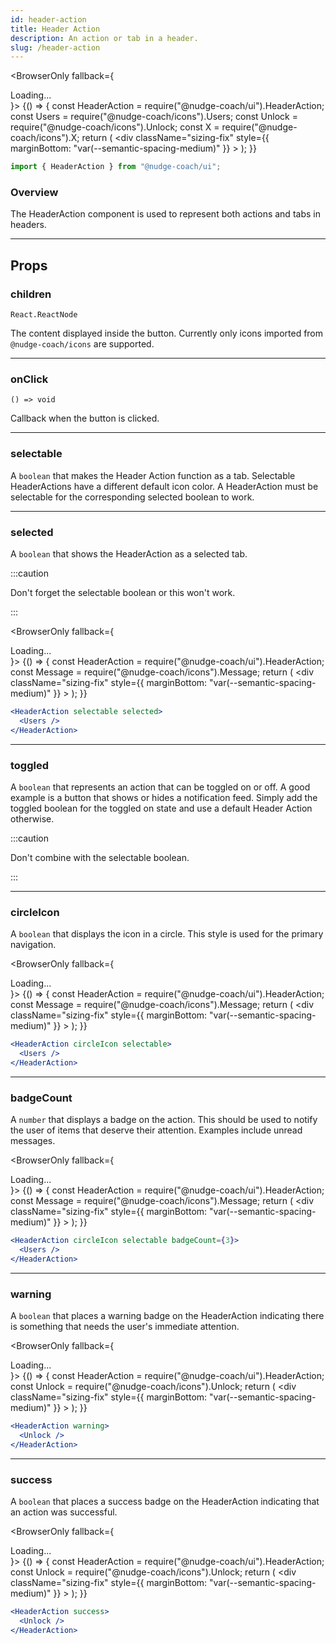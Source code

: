 ```yaml
---
id: header-action
title: Header Action
description: An action or tab in a header.
slug: /header-action
---
```



<BrowserOnly fallback={<div>Loading...</div>}>
  {() => {
    const HeaderAction = require("@nudge-coach/ui").HeaderAction;
    const Users = require("@nudge-coach/icons").Users;
    const Unlock = require("@nudge-coach/icons").Unlock;
    const X = require("@nudge-coach/icons").X;
    return (
      <div
        className="sizing-fix"
        style={{ marginBottom: "var(--semantic-spacing-medium)" }}
      >
        <HeaderAction>
          <X />
        </HeaderAction>
        <HeaderAction circleIcon selectable selected>
          <Users />
        </HeaderAction>
        <HeaderAction circleIcon success>
          <Unlock />
        </HeaderAction>
      </div>
    );
  }}
</BrowserOnly>

```jsx
import { HeaderAction } from "@nudge-coach/ui";
```

### Overview

The HeaderAction component is used to represent both actions and tabs in headers.

---

## Props

### children

`React.ReactNode`

The content displayed inside the button. Currently only icons imported from `@nudge-coach/icons` are supported.

---

### onClick

`() => void`

Callback when the button is clicked.

---

### selectable

A `boolean` that makes the Header Action function as a tab. Selectable HeaderActions have a different default icon color. A HeaderAction must be selectable for the corresponding selected boolean to work.

---

### selected

A `boolean` that shows the HeaderAction as a selected tab.

:::caution

Don't forget the selectable boolean or this won't work.

:::

<BrowserOnly fallback={<div>Loading...</div>}>
  {() => {
    const HeaderAction = require("@nudge-coach/ui").HeaderAction;
    const Message = require("@nudge-coach/icons").Message;
    return (
      <div
        className="sizing-fix"
        style={{ marginBottom: "var(--semantic-spacing-medium)" }}
      >
        <HeaderAction selectable selected>
          <Message />
        </HeaderAction>
      </div>
    );
  }}
</BrowserOnly>

```jsx
<HeaderAction selectable selected>
  <Users />
</HeaderAction>
```

---

### toggled

A `boolean` that represents an action that can be toggled on or off. A good example is a button that shows or hides a notification feed. Simply add the toggled boolean for the toggled on state and use a default Header Action otherwise.

:::caution

Don't combine with the selectable boolean.

:::

---

### circleIcon

A `boolean` that displays the icon in a circle. This style is used for the primary navigation.

<BrowserOnly fallback={<div>Loading...</div>}>
  {() => {
    const HeaderAction = require("@nudge-coach/ui").HeaderAction;
    const Message = require("@nudge-coach/icons").Message;
    return (
      <div
        className="sizing-fix"
        style={{ marginBottom: "var(--semantic-spacing-medium)" }}
      >
        <HeaderAction circleIcon selectable>
          <Message />
        </HeaderAction>
      </div>
    );
  }}
</BrowserOnly>

```jsx
<HeaderAction circleIcon selectable>
  <Users />
</HeaderAction>
```

---

### badgeCount

A `number` that displays a badge on the action. This should be used to notify the user of items that deserve their attention. Examples include unread messages.

<BrowserOnly fallback={<div>Loading...</div>}>
  {() => {
    const HeaderAction = require("@nudge-coach/ui").HeaderAction;
    const Message = require("@nudge-coach/icons").Message;
    return (
      <div
        className="sizing-fix"
        style={{ marginBottom: "var(--semantic-spacing-medium)" }}
      >
        <HeaderAction circleIcon selectable badgeCount={3}>
          <Message />
        </HeaderAction>
      </div>
    );
  }}
</BrowserOnly>

```jsx
<HeaderAction circleIcon selectable badgeCount={3}>
  <Users />
</HeaderAction>
```

---

### warning

A `boolean` that places a warning badge on the HeaderAction indicating there is something that needs the user's immediate attention.

<BrowserOnly fallback={<div>Loading...</div>}>
  {() => {
    const HeaderAction = require("@nudge-coach/ui").HeaderAction;
    const Unlock = require("@nudge-coach/icons").Unlock;
    return (
      <div
        className="sizing-fix"
        style={{ marginBottom: "var(--semantic-spacing-medium)" }}
      >
        <HeaderAction warning>
          <Unlock />
        </HeaderAction>
      </div>
    );
  }}
</BrowserOnly>

```jsx
<HeaderAction warning>
  <Unlock />
</HeaderAction>
```

---

### success

A `boolean` that places a success badge on the HeaderAction indicating that an action was successful.

<BrowserOnly fallback={<div>Loading...</div>}>
  {() => {
    const HeaderAction = require("@nudge-coach/ui").HeaderAction;
    const Unlock = require("@nudge-coach/icons").Unlock;
    return (
      <div
        className="sizing-fix"
        style={{ marginBottom: "var(--semantic-spacing-medium)" }}
      >
        <HeaderAction success>
          <Unlock />
        </HeaderAction>
      </div>
    );
  }}
</BrowserOnly>

```jsx
<HeaderAction success>
  <Unlock />
</HeaderAction>
```
